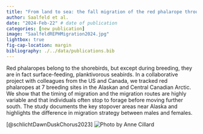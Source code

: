 ```yaml
---
title: "From land to sea: the fall migration of the red phalarope through the Western Hemisphere" 
author: Saalfeld et al.
date: "2024-Feb-22" # date of publication
categories: [new publication]
image: "SaalfeldREPHMigration2024.jpg"
lightbox: true
fig-cap-location: margin
bibliography: ./../data/publications.bib
---
```


Red phalaropes belong to the shorebirds, but except during breeding, they are in fact surface-feeding, planktivorous seabirds. In a collaborative project with colleagues from the US and Canada, we tracked red phalaropes at 7 breeding sites in the Alaskan and Central Canadian Arctic. We show that the timing of migration and the migration routes are highly variable and that individuals often stop to forage before moving further south. The study documents the key stopover areas near Alaska and highlights the difference in migration strategy between males and females. 

[@schlichtDawnDuskChorus2023]
![Photo by Anne Cillard](LotteDawnChorus2024.jpg)
